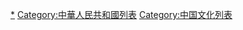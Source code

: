 [[Category:中华人民共和国文化|*]]
[[Category:中華人民共和國列表|Category:中華人民共和國列表]]
[[Category:中国文化列表|Category:中国文化列表]]